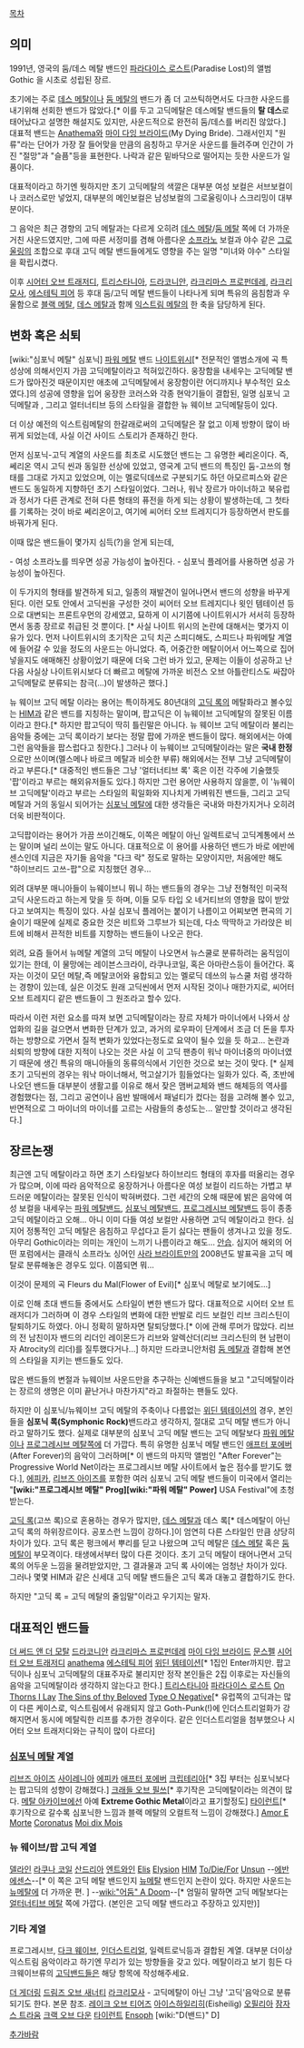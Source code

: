 [[목차]]

== 의미 ==

1991년, 영국의 둠/데스 메탈 밴드인 [[파라다이스 로스트]](Paradise Lost)의 앨범 Gothic 을 시초로 성립된 장르.

초기에는 주로 [[데스 메탈]]이나 [[둠 메탈]]의 밴드가 좀 더 고쓰틱하면서도 다크한 사운드를 내기위해 선회한 밴드가 많았다.[* 이를 두고 고딕메탈은 데스메탈 밴드들의 '''탈 데스'''로 태어났다고 설명한 해설지도 있지만, 사운드적으로 완전히 둠/데스를 버리진 않았다.] 대표적 밴드는 [[Anathema]]와 [[마이 다잉 브라이드]](My Dying Bride). 그래서인지 "원류"라는 단어가 가장 잘 들어맞을 만큼의 음칭하고 무거운 사운드를 들려주며 인간이 가진 "절망"과 "슬픔"등을 표현한다. 나락과 같은 밑바닥으로 떨어지는 듯한 사운드가 일품이다.

{{{#!html
<iframe width="420" height="315" src="//www.youtube.com/embed/mTSXu_ksvyM?rel=0" frameborder="0" allowfullscreen></iframe>
}}}

대표적이라고 하기엔 뭣하지만 초기 고딕메탈의 색깔은 대부분 여성 보컬은 서브보컬이나 코러스로만 넣었지, 대부분의 메인보컬은 남성보컬의 그로울링이나 스크리밍이 대부분이다.

그 음악은 최근 경향의 고딕 메탈과는 다르게 오히려 [[데스 메탈]]/[[둠 메탈]] 쪽에 더 가까운 거친 사운드였지만, 그에 따른 서정미를 겸해 아름다운 [[소프라노]] 보컬과 야수 같은 [[그로울링]]의 조합으로 후대 고딕 메탈 밴드들에게도 영향을 주는 일명 "미녀와 야수" 스타일을 확립시켰다.

이후 [[시어터 오브 트래저디]], [[트리스타니아]], [[드라코니안]], [[라크리마스 프로펀데레]], [[라크리모사]], [[에스테틱 피어]] 등 후대 둠/고딕 메탈 밴드들이 나타나게 되며 특유의 음침함과 우울함으로 [[블랙 메탈]], [[데스 메탈]]과 함께 [[익스트림 메탈]]의 한 축을 담당하게 된다.

{{{#!html
<object width="480" height="385"><param name="movie" value="http://www.youtube.com/v/jmzf_rD5BVQ&amp;hl=en_US&amp;fs=1?rel=0"></param><param name="allowFullScreen" value="true"></param><param name="allowscriptaccess" value="always"></param><embed src="http://www.youtube.com/v/jmzf_rD5BVQ&amp;hl=en_US&amp;fs=1?rel=0" type="application/x-shockwave-flash" allowscriptaccess="always" allowfullscreen="true" width="480" height="385"></embed></object>
}}}

== 변화 혹은 쇠퇴 ==

[wiki:"심포닉 메탈" 심포닉] [[파워 메탈]] 밴드 [[나이트위시]][* 전문적인 앨범소개에 곡 특성상에 의해서인지 가끔 고딕메탈이라고 적혀있긴하다. 웅장함을 내세우는 고딕메탈 밴드가 많아진것 때문이지만 애초에 고딕메탈에서 웅장함이란 어디까지나 부수적인 요소였다.]의 성공에 영향을 입어 웅장한 코러스와 각종 현악기들이 결합된, 일명 심포닉 고딕메탈과 , 그리고 얼터너티브 등의 스타일을 결합한 뉴 웨이브 고딕메탈등이 있다.

더 이상 예전의 익스트림메탈의 한갈래로써의 고딕메탈은 잘 없고 이제 방향이 많이 바뀌게 되었는데, 사실 이건 사이드 스토리가 존재하긴 한다. 

먼저 심포닉-고딕 계열의 사운드를 최초로 시도했던 밴드는 그 유명한 쎄리온이다. 즉, 쎄리온 역시 고딕 씬과 동일한 선상에 있었고, 영국계 고딕 밴드의 특징인 둠-고쓰의 형태를 그대로 가지고 있었으며, 이는 멜로딕데쓰로 구분되기도 하던 아모르피스와 같은 밴드도 동일하게 지향하던 초기 스타일이었다. 그러나, 워낙 장르가 마이너하고 북유럽과 정서가 다른 관계로 전혀 다른 형태의 퓨전을 하게 되는 상황이 발생하는데, 그 첫타를 기록하는 것이 바로 쎄리온이고, 여기에 씨어터 오브 트레지디가 등장하면서 판도를 바꿔가게 된다. 

이때 많은 밴드들이 몇가지 심득(?)을 얻게 되는데, 

- 여성 소프라노를 띄우면 성공 가능성이 높아진다. 
- 심포닉 플레어를 사용하면 성공 가능성이 높아진다. 

이 두가지의 형태를 발견하게 되고, 일종의 재발견이 일어나면서 밴드의 성향을 바꾸게 된다. 이런 모토 안에서 고딕씬을 구성한 것이 씨어터 오브 트레지디나 윗인 템테이션 등으로 대변되는 프론트우먼의 강세였고, 묘하게 이 시기쯤에 나이트위시가 서서히 등장하면서 동종 장르로 취급된 것 뿐이다. [* 사실 나이트 위시의 논란에 대해서는 몇가지 이유가 있다. 먼저 나이트위시의 초기작은 고딕 치곤 스피디해도, 스피드나 파워메탈 계열에 들어갈 수 있을 정도의 사운드는 아니었다. 즉, 어중간한 메탈이어서 어느쪽으로 집어 넣을지도 애매해진 상황이었기 때문에 더욱 그런 바가 있고, 문제는 이들이 성공하고 난 다음 사실상 나이트위시보다 더 빠르고 메탈에 가까운 비전스 오브 아틀란티스도 싸잡아 고딕메탈로 분류되는 참극(...)이 발생하곤 했다.] 

뉴 웨이브 고딕 메탈 이라는 용어는 특이하게도 80년대의 [[고딕 록]]의 메탈화라고 볼수있는 [[HIM]]과 같은 밴드를 지칭하는 말이며, 팝고딕은 이 뉴웨이브 고딕메탈의 잘못된 이름이라고 한다.[* 하지만 팝고딕이 딱히 틀린말은 아니다. 뉴 웨이브 고딕 메탈이라 불리는 음악들 중에는 고딕 록이라기 보다는 정말 팝에 가까운 밴드들이 많다. 해외에서는 아예 그런 음악들을 팝스럽다고 칭한다.] 그러나 이 뉴웨이브 고딕메탈이라는 말은 '''국내 한정'''으로만 쓰이며(멜스메나 바로크 메탈과 비슷한 부류) 해외에서는 전부 그냥 고딕메탈이라고 부른다.[* 대중적인 밴드들은 그냥 '얼터너티브 록' 혹은 이전 각주에 기술했듯 '팝'이라고 부르는 해외유저들도 있다.] 하지만 그런 용어만 사용하지 않을뿐, 이 '뉴웨이브 고딕메탈'이라고 부르는 스타일의 획일화와 지나치게 가벼워진 밴드들, 그리고 고딕 메탈과 거의 동일시 되어가는 [[심포닉 메탈]]에 대한 생각들은 국내와 마찬가지거나 오히려 더욱 비판적이다.

고딕팝이라는 용어가 가끔 쓰이긴해도, 이쪽은 메탈이 아닌 일렉트로닉 고딕계통에서 쓰는 말이며 널리 쓰이는 말도 아니다. 대표적으로 이 용어를 사용하던 밴드가 바로 에반에센스인데 지금은 자기들 음악을 "다크 락" 정도로 말하는 모양이지만, 처음에만 해도 "하이브리드 고쓰-팝"으로 지칭했던 경우...

외려 대부분 매니아들이 뉴웨이브니 뭐니 하는 밴드들의 경우는 그냥 전형적인 미국적 고딕 사운드라고 하는게 맞을 듯 하며, 이들 모두 타입 오 네거티브의 영향을 많이 받았다고 보여지는 특징이 있다. 사실 심포닉 플레어는 붙이기 나름이고 어찌보면 편곡의 기술이기 때문에 실제로 중요한 것은 비트와 그루브가 되는데, 다소 딱딱하고 가라앉은 비트에 비해서 끈적한 비트를 지향하는 밴드들이 나오곤 한다. 

외려, 요즘 들어서 뉴메탈 계열의 고딕 메탈이 나오면서 뉴스쿨로 분류하려는 움직임이 있기는 한데, 이 물망에는 레이븐스크라이, 라쿠나코일, 혹은 아마란스등이 들어간다. 혹자는 이것이 모던 메탈,즉 메탈코어와 융합되고 있는 멜로딕 데쓰의 뉴스쿨 처럼 생각하는 경향이 있는데, 실은 이것도 원래 고딕씬에서 먼저 시작된 것이나 매한가지로, 씨어터 오브 트레지디 같은 밴드들이 그 원조라고 할수 있다. 

따라서 이런 저런 요소를 따져 보면 고딕메탈이라는 장르 자체가 마이너에서 나와서 상업화의 길을 걸으면서 변화한 단계가 있고, 과거의 로우파이 단계에서 조금 더 돈을 투자하는 방향으로 가면서 질적 변화가 있었다는정도로 요약이 될수 있을 듯 하고... 논란과 쇠퇴의 방향에 대한 지적이 나오는 것은 사실 이 고딕 팬층이 워낙 마이너중의 마이너였기 때문에 생긴 특유의 매니아들의 동류의식에서 기인한 것으로 보는 것이 맞다. [* 실제 초기 고딕씬의 경우는 워낙 마이너해서, 먹고살기가 힘들었다는 일화가 있다. 즉, 초반에 나오던 밴드들 대부분이 생활고를 이유로 해서 잦은 맴버교체와 밴드 해체등의 역사를 경험했다는 점, 그리고 공연이나 음반 발매에서 패널티가 컸다는 점을 고려해 볼수 있고, 반면적으로 그 마이너의 마이너를 고르는 사람들의 충성도는... 알만할 것이라고 생각된다.]
== 장르논쟁 ==
최근엔 고딕 메탈이라고 하면 초기 스타일보다 하이브리드 형태의 후자를 떠올리는 경우가 많으며, 이에 따라 음악적으로 웅장하거나 아름다운 여성 보컬이 리드하는 가볍고 부드러운 메탈이라는 잘못된 인식이 박혀버렸다. 그런 세간의 오해 때문에 밝은 음악에 여성 보컬을 내세우는 [[파워 메탈]]밴드, [[심포닉 메탈]]밴드, [[프로그레시브 메탈]]밴드 등이 종종 고딕 메탈이라고 오해... 아니 이미 다들 여성 보컬만 사용하면 고딕 메탈이라고 한다. 심지어 정통적인 고딕 메탈은 음침하고 무섭다고 듣기 싫다는 팬들이 생겨나고 있을 정도. 아무리 Gothic이라는 의미는 개인이 느끼기 나름이라고 해도... [[안습]]. 심지어 해외의 어떤 포럼에서는 클래식 소프라노 싱어인 [[사라 브라이트만]]의 2008년도 발표곡을 고딕 메탈로 분류해놓은 경우도 있다. 이쯤되면 뭐...

{{{#!html
<object width="480" height="360"><param name="movie" value="//www.youtube.com/v/qHi4mk3rDXE?version=3&amp;hl=ko_KR"></param><param name="allowFullScreen" value="true"></param><param name="allowscriptaccess" value="always"></param><embed src="//www.youtube.com/v/qHi4mk3rDXE?version=3&amp;hl=ko_KR" type="application/x-shockwave-flash" width="480" height="360" allowscriptaccess="always" allowfullscreen="true"></embed></object>
}}}
이것이 문제의 곡 Fleurs du Mal(Flower of Evil)[* 심포닉 메탈로 보기에도...]

이로 인해 초대 밴드들 중에서도 스타일이 변한 밴드가 많다. 대표적으로 시어터 오브 트래저디가 그러하며 이 경우 스타일의 변화에 대한 반발로 리드 보컬인 리브 크리스틴이 탈퇴하기도 하였다. 아니 정확히 말하자면 탈퇴당했다.[* 이에 관해 루머가 많았다. 리브의 전 남친이자 밴드의 리더인 레이몬드가 리브와 알렉산더(리브 크리스틴의 현 남편이자 Atrocity의 리더)를 질투했다거나...] 하지만 드라코니안처럼 [[둠 메탈]]과 결합해 본연의 스타일을 지키는 밴드들도 있다.

많은 밴드들의 변절과 뉴웨이브 사운드만을 추구하는 신예밴드들을 보고 "고딕메탈이라는 장르의 생명은 이미 끝난거나 마찬가지"라고 좌절하는 팬들도 있다. 

하지만 이 심포닉/뉴웨이브 고딕 메탈의 주축이나 다름없는 [[위딘 템테이션]]의 경우, 본인들을 '''심포닉 록(Symphonic Rock)'''밴드라고 생각하지, 절대로 고딕 메탈 밴드가 아니라고 말하기도 했다. 실제로 대부분의 심포닉 고딕 메탈 밴드는 고딕 메탈보다 [[파워 메탈]]이나 [[프로그레시브 메탈]]쪽에 더 가깝다. 특히 유명한 심포닉 메탈 밴드인 [[애프터 포에버]](After Forever)의 음악이 그러하며[* 이 밴드의 마지막 앨범인 "After Forever"는 Progressive World Net이라는 프로그레시브 메탈 사이트에서 높은 점수를 받기도 했다.], [[에피카]], [[리브즈 아이즈]]를 포함한 여러 심포닉 고딕 메탈 밴드들이 미국에서 열리는 "'''[wiki:"프로그레시브 메탈" Prog][wiki:"파워 메탈" Power]''' USA Festival"에 초청받는다.

[[고딕 록]](고쓰 록)으로 혼용하는 경우가 많지만, [[데스 메탈]]과 데스 록[* 데스메탈이 아닌 고딕 록의 하위장르이다. 공포스런 느낌이 강하다.]이 엄연히 다른 스타일인 만큼 상당히 차이가 있다. 고딕 록은 펑크에서 뿌리를 딛고 나왔으며 고딕 메탈은 [[데스 메탈]] 혹은 [[둠 메탈]]이 부모격이다. 태생에서부터 많이 다른 것이다. 초기 고딕 메탈이 태어나면서 고딕 록의 어두운 느낌을 물려받았지만, 그 결과물과 고딕 록 사이에는 엄청난 차이가 있다. 
그러나 몇몇 HIM과 같은 신세대 고딕 메탈 밴드들은 고딕 록과 대놓고 결합하기도 한다. 

하지만 "고딕 록 = 고딕 메탈의 줄임말"이라고 우기지는 말자.



== 대표적인 밴드들 ==
[[더 써드 앤 더 모탈]]
[[드라코니안]]
[[라크리마스 프로펀데레]]
[[마이 다잉 브라이드]]
[[문스펠]]
[[시어터 오브 트래저디]]
[[anathema]]
[[에스테틱 피어]]
[[위딘 템테이션]][* 1집인 Enter까지만. 팝고딕이나 심포닉 고딕메탈의 대표주자로 불리지만 정작 본인들은 2집 이후로는 자신들의 음악을 고딕메탈이라 생각하지 않는다고 한다.]
[[트리스타니아]]
[[파라다이스 로스트]]
[[On Thorns I Lay]]
[[The Sins of thy Beloved]]
[[Type O Negative]][* 유럽쪽의 고딕과는 많이 다른 케이스로, 익스트림에서 유래되지 않고 Goth-Punk(!)에 인더스트리얼화가 강해지면서 동시에 메탈릭한 리프를 추가한 경우이다. 같은 인더스트리얼을 첨부했으나 시어터 오브 트래저디와는 규칙이 많이 다르다]
=== [[심포닉 메탈]] 계열 ===
[[리브즈 아이즈]]
[[사이레니아]]
[[에피카]]
[[애프터 포에버]]
[[크립테리아]][* 3집 부터는 심포닉보다는 팝고딕의 성향이 강해졌다.]
[[크래들 오브 필쓰]][* 후기작은 고딕메탈이라는 의견이 많다. [[메탈 아카이브]]에선 아예 '''Extreme Gothic Metal'''이라고 표기할정도]
[[타이런트]][* 후기작으로 갈수록 심포닉한 느낌과 블랙 메탈의 오컬트적 느낌이 강해졌다.]
[[Amor E Morte]]
[[Coronatus]]
[[Moi dix Mois]]

=== 뉴 웨이브/팝 고딕 계열 ===
[[델라인]]
[[라쿠나 코일]]
[[산드리아]]
[[엔트와인]]
[[Elis]]
[[Elysion]]
[[HIM]]
[[To/Die/For]]
[[Unsun]]
--[[에반에센스]]--[* 이 쪽은 고딕 메탈 밴드인지 [[뉴메탈]] 밴드인지 논란이 있다. 하지만 사운드는 [[뉴메탈]]에 더 가까운 편. ]
--[[wiki:"어둠" A Doom]]--[* 엄밀히 말하면 고딕 메탈보다는 [[얼터너티브 메탈]] 쪽에 가깝다. (본인은 고딕 메탈 밴드라고 주장하고 있지만)]

=== 기타 계열 ===
프로그레시브, [[다크 웨이브]], [[인더스트리얼]], 일렉트로닉등과 결합된 계열. 대부분 더이상 익스트림 음악이라고 하기엔 무리가 있는 방향들을 갖고 있다.
메탈이라고 보기 힘든 다크웨이브류의 [[고딕]]밴드들은 해당 항목에 작성해주세요.

[[더 게더링]]
[[드림즈 오브 새너티]]
[[라크리모사]] - 고딕메탈이 아닌 그냥 '고딕'음악으로 분류되기도 한다. 본문 참조. 
[[레이크 오브 티어즈]]
[[아이스하일리히]](Eisheilig)
[[오필리아]]
[[잠자스 트라움]]
[[크랙 오브 다운]]
[[타이런트]]
[[Ensoph]]
[wiki:"D(밴드)" D]



[[추가바람]]
